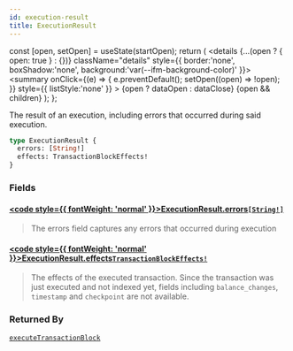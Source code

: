 ```yaml
---
id: execution-result
title: ExecutionResult
---
```









  const [open, setOpen] = useState(startOpen);
  return (
    <details {...(open ? { open: true } : {})} className="details" style={{ border:'none', boxShadow:'none', background:'var(--ifm-background-color)' }}>
      <summary
        onClick={(e) => {
          e.preventDefault();
          setOpen((open) => !open);
        }}
        style={{ listStyle:'none' }}
      >
      {open ? dataOpen : dataClose}
      </summary>
      {open && children}
    </details>
  );
};








The result of an execution, including errors that occurred during said
execution.


```graphql
type ExecutionResult {
  errors: [String!]
  effects: TransactionBlockEffects!
}
```




### Fields

#### [<code style={{ fontWeight: 'normal' }}>ExecutionResult.<b>errors</b></code>](#)<Bullet />[`[String!]`](/references/iota-api/iota-graphql/reference/types/scalars/string) <Badge class="badge badge--secondary" text="list"/> <Badge class="badge badge--secondary" text="scalar"/> 
> 
> 
> The errors field captures any errors that occurred during execution
> 

#### [<code style={{ fontWeight: 'normal' }}>ExecutionResult.<b>effects</b></code>](#)<Bullet />[`TransactionBlockEffects!`](/references/iota-api/iota-graphql/reference/types/objects/transaction-block-effects) <Badge class="badge badge--secondary" text="non-null"/> <Badge class="badge badge--secondary" text="object"/> 
> 
> 
> The effects of the executed transaction. Since the transaction was just
> executed and not indexed yet, fields including `balance_changes`,
> `timestamp` and `checkpoint` are not available.
> 





### Returned By

[`executeTransactionBlock`](/references/iota-api/iota-graphql/reference/api/mutations/execute-transaction-block)  <Badge class="badge badge--secondary" text="mutation"/>

